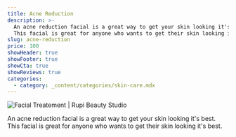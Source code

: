 ```yaml
---
title: Acne Reduction
description: >-
  An acne reduction facial is a great way to get your skin looking it's best.
  This facial is great for anyone who wants to get their skin looking it's best.
slug: acne-reduction
price: 100
showHeader: true
showFooter: true
showCta: true
showReviews: true
categories:
  - category: _content/categories/skin-care.mdx
---
```



![Facial Treatement | Rupi Beauty Studio](/uploads/services/facial.webp 'Facial Treatement | Rupi Beauty Studio')

An acne reduction facial is a great way to get your skin looking it's best. This facial is great for anyone who wants to get their skin looking it's best.
